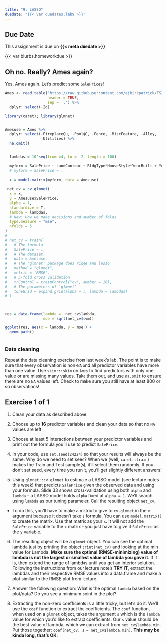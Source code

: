 ```yaml
---
title: "9: LASSO"
duedate: "{{< var duedates.lab9 >}}"
---
```



::: {.callout-warning}
## Due Date
This assignment is due on **{{< meta duedate >}}**
:::

{{< var blurbs.homeworkdue >}}


## Oh no. Really? Ames again?

Yes, Ames again. Let's predict some `SalePrice`s!


```r

Ames <- read.table('https://raw.githubusercontent.com/ajkirkpatrick/FS20/postS21_rev/classdata/ames.csv', 
                   header = TRUE,
                   sep = ',') %>%
  dplyr::select(-Id)
```


```r
library(caret); library(glmnet)


Amesuse = Ames %>% 
  dplyr::select(-FireplaceQu, -PoolQC, -Fence, -MiscFeature, -Alley,
                -Utilities) %>%
  na.omit()


  lambdas = 10^seq(from =4, to = -2, length = 100)

  myform = SalePrice ~ LandContour + BldgType*HouseStyle*YearBuilt + YearBuilt*YearRemodAdd + LotArea*Street + FullBath*WoodDeckSF
  # myform = SalePrice ~ .
  
  x = model.matrix(myform, data = Amesuse) 
  
 net_cv = cv.glmnet(
  x = x,
  y = Amesuse$SalePrice,
  alpha = 1,
  standardize = T,
  lambda = lambdas,
  # New: How we make decisions and number of folds
  type.measure = "mse",
  nfolds = 5
)
#   
# net_cv = train(
#   # The formula
#   SalePrice ~ .,
#   # The dataset
#   data = Amesuse,
#   # The 'glmnet' package does ridge and lasso
#   method = "glmnet",
#   metric = 'RMSE',
#   # 5-fold cross validation
#   trControl = trainControl("cv", number = 10),
#   # The parameters of 'glmnet'
#   tuneGrid = expand.grid(alpha = 1, lambda = lambdas)
# )

  

res = data.frame(lambda =  net_cv$lambda,
                 mse = sqrt(net_cv$cvm))

ggplot(res, aes(x = lambda, y = mse)) + 
  geom_path()



```

### Data cleaning
Repeat the data cleaning exercise from last week's lab. The point is to make sure that every observation is non-`NA` and all predictor variables have more than one value. Use `skimr::skim` on `Ames` to find predictors with only one value or are missing many values. Take them out, and use `na.omit` to ensure there are no `NA` values left. Check to make sure you still have at least 800 or so observations!

::: {.callout-note}
## Exercise 1 of 1

1. Clean your data as described above.

2. Choose up to **16** predictor variables and clean your data so that no `NA` values are left

3. Choose at least 5 interactions between your predictor variables and print out the formula you'll use to predict `SalePrice`.

4. In your code, use `set.seed(24224)` so that your results will always be the same. Why do we need to set seed? When we (well, `caret::train`) makes the Train and Test sample(s), it'll select them randomly. If you don't set seed, every time you run it, you'll get slightly different answers!

5. Using `glmnet::cv.glmnet` to estimate a LASSO model (see lecture notes this week) that predicts `SalePrice` given the observed data and using your formula. Slide 33 shows cross-validation using both `alpha` and `lambda` -- a LASSO model holds `alpha` fixed at `alpha = 1`. We'll search using `lambda` as our tuning parameter. Call the resulting object `net_cv`.

- To do this, you'll have to make a matrix to give to `cv.glmnet` in the `x` argument because it doesn't take a formula. You can use `model.matrix()` to create the matrix. Use that matrix as your `x`. It will not add the `SalePrice` variable to the `x` matrix -- you just have to give it `SalePrice` as the `y` variable.

6. The resulting object will be a `glmnet` object. You can see the optimal lambda just by printing the object `print(net_cv)` and looking at the min value for Lambda. **Make sure the optimal (RMSE-minimizing) value of lambda is not the largest or smallest value of lambda you gave it**. If it is, then extend the range of lambdas until you get an interior solution. Following the instructions from our lecture note's **TRY IT**, extract the lambdas and their respective RMSE values into a data.frame and make a plot similar to the RMSE plot from lecture.

7. Answer the following question: What is the optimal `lambda` based on the plot/data? Do you see a minimum point in the plot?

8. Extracting the non-zero coefficients is a little tricky, but let's do it. We'll use the `coef` function to extract the coefficients. The `coef` function, when used on a `glmnet` object, takes the argument `s` which is the `lambda` value for which you'd like to extract coefficients. Our `s` value should be the best value of lambda, which we can extract from `net_cv$lambda.min`. Put those together: `coef(net_cv, s = net_cv$lambda.min)`. **This may be kinda long, that's OK**.


:::




